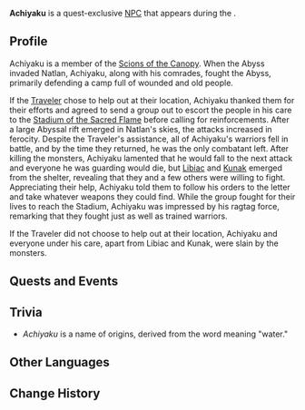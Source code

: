 {{Character Infobox
|type             = Quest NPC
|image            = NPC Achiyaku.png
|realname         = <!-- Optional, if different from in-game name -->
|deceased         = May die during [[Despair Engulfs the Heavens]].
Conditions for keeping alive:
* Choose "Under Siege" in Diverging Point #1 during [[The Surging Darkness]]
|region           = Natlan
|location         = Natlan
|affiliation      = Scions of the Canopy
|title            = 

|ancestry         = <!-- Clan/family -->
|father           = 
|mother           = 
|spouse           = 
|sibling          = 
|child            = 
|relative         = 

|voiceEN          = 
|voiceCN          = 
|voiceJP          = 
|voiceKR          = 
}}
'''Achiyaku''' is a quest-exclusive [[NPC]] that appears during the {{Quest|The Rainbow Destined to Burn}}.
<!--
==Location==
{{subst:#tag:gallery|
NPC Location {{subst:#titleparts:{{subst:PAGENAME}}}}.png{{subst:!}}{{subst:#titleparts:{{subst:PAGENAME}}}}'s location
NPC Location {{subst:#titleparts:{{subst:PAGENAME}}}} Context.png{{subst:!}}Additional context
}}
-->
==Profile==
Achiyaku is a member of the [[Scions of the Canopy]]. When the Abyss invaded Natlan, Achiyaku, along with his comrades, fought the Abyss, primarily defending a camp full of wounded and old people. 

If the [[Traveler]] chose to help out at their location, Achiyaku thanked them for their efforts and agreed to send a group out to escort the people in his care to the [[Stadium of the Sacred Flame]] before calling for reinforcements. After a large Abyssal rift emerged in Natlan's skies, the attacks increased in ferocity. Despite the Traveler's assistance, all of Achiyaku's warriors fell in battle, and by the time they returned, he was the only combatant left. After killing the monsters, Achiyaku lamented that he would fall to the next attack and everyone he was guarding would die, but [[Libiac]] and [[Kunak]] emerged from the shelter, revealing that they and a few others were willing to fight. Appreciating their help, Achiyaku told them to follow his orders to the letter and take whatever weapons they could find. While the group fought for their lives to reach the Stadium, Achiyaku was impressed by his ragtag force, remarking that they fought just as well as trained warriors.

If the Traveler did not choose to help out at their location, Achiyaku and everyone under his care, apart from Libiac and Kunak, were slain by the monsters.
<!--
===Appearance===
Keep appearance section short and concise. Limit to 2 paragraphs with 3-4 sentences each.
-->
==Quests and Events==
{{Quests and Events}}
<!--
==Idle Quotes==
{{Dialogue Start}}
:{{DIcon|Idle}} {{Tx}}
::{{A|VO {{subst:#titleparts:{{subst:PAGENAME}}}} 01.ogg}} "{{Tx}}"
{{Dialogue End}}

==Dialogue==
{{Dialogue Start}}
:'''{{subst:#titleparts:{{subst:PAGENAME}}}}:''' 
:{{DIcon}}
{{Dialogue End}}

==Event Dialogue==
===Event Name===
{{Dialogue Start}}
:'''{{subst:#titleparts:{{subst:PAGENAME}}}}:'''
{{Dialogue End}}
-->
==Trivia==
* ''Achiyaku'' is a name of {{w|Quechuan languages|Quechua}} origins, derived from the word {{wt|yaku|''yaku''}} meaning "water."

==Other Languages==
{{Other Languages
|default_hidden = 1
|en      = Achiyaku
|zhs     = 阿奇亚库
|zhs_rm  = Āqíyàkù
|zht     = 阿奇亞庫
|zht_rm  = Āqíyàkù
|ja      = アチヤク
|ja_rm   = Achiyaku
|ko      = 아치아쿠

|es      = Achiyaku
|fr      = Achiyaku
|ru      = Ачияку
|th      = Achiyaku
|vi      = Achiyaku
|de      = Achiyaku
|id      = Achiyaku
|pt      = Achiyaku
|tr      = Achiyaku
|it      = Achiyaku
}}

==Change History==
{{Change History|5.1}}
<!--
==References==
{{Reflist}}
-->